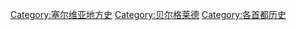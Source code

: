 [[Category:塞尔维亚地方史|Category:塞尔维亚地方史]]
[[Category:贝尔格莱德|Category:贝尔格莱德]]
[[Category:各首都历史|Category:各首都历史]]